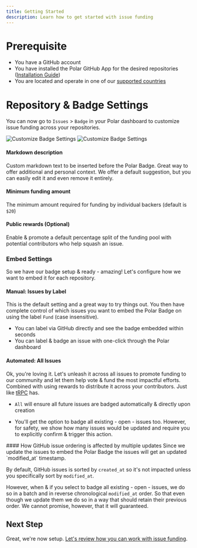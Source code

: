 ```yaml
---
title: Getting Started
description: Learn how to get started with issue funding
---
```



# Prerequisite

- You have a GitHub account
- You have installed the Polar GitHub App for the desired repositories ([Installation Guide](/docs/github/install))
- You are located and operate in one of our [supported countries](/docs#supported-countries)

# Repository & Badge Settings

You can now go to `Issues` > `Badge` in your Polar dashboard to customize issue funding across your repositories.

![Customize Badge Settings](../polar-badge-setup.light.png)
![Customize Badge Settings](../polar-badge-setup.dark.png)

#### Markdown description

Custom markdown text to be inserted before the Polar Badge. Great way to offer
additional and personal context. We offer a default suggestion, but you can easily
edit it and even remove it entirely.

#### Minimum funding amount

The minimum amount required for funding by individual backers (default is `$20`)

#### Public rewards (Optional)

Enable & promote a default percentage split of the funding pool with potential
contributors who help squash an issue.

### Embed Settings

So we have our badge setup & ready - amazing! Let's configure how we want to
embed it for each repository.

#### Manual: Issues by Label

This is the default setting and a great way to try things out. You then have
complete control of which issues you want to embed the Polar Badge on using the
label `Fund` (case insensitive).

- You can label via GitHub directly and see the badge embedded within seconds
- You can label & badge an issue with one-click through the Polar dashboard

#### Automated: All Issues

Ok, you're loving it. Let's unleash it across all issues to promote funding to
our community and let them help vote & fund the most impactful efforts. Combined
with using rewards to distribute it across your contributors. Just like [tRPC](https://twitter.com/trpcio/status/1716747233121464346) has.

- `All` will ensure all future issues are badged automatically & directly upon
  creation

- You'll get the option to badge all existing - open - issues too. However, for
  safety, we show how many issues would be updated and require you to
  explicitly confirm & trigger this action.


<BrowserCallout type="NOTE">
#### How GitHub issue ordering is affected by multiple updates
Since we update the issues to embed the Polar Badge the issues will get an
updated `modified_at` timestamp.

By default, GitHub issues is sorted by `created_at` so it's not impacted
unless you specifically sort by `modified_at`.

However, when & if you select to badge all existing - open - issues, we do
so in a batch and in reverse chronological `modified_at` order. So that even
though we update them we do so in a way that should retain their previous order.
We cannot promise, however, that it will guaranteed.
</BrowserCallout>


## Next Step

Great, we're now setup. [Let's review how you can work with issue funding](/docs/issue-funding/workflow).
